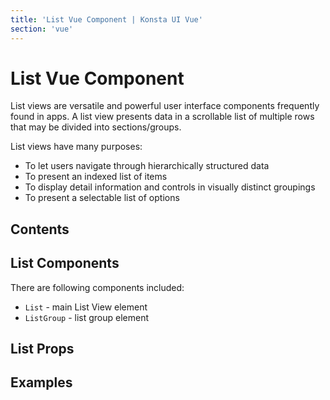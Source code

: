 ```yaml
---
title: 'List Vue Component | Konsta UI Vue'
section: 'vue'
---
```



# List Vue Component

List views are versatile and powerful user interface components frequently found in apps. A list view presents data in a scrollable list of multiple rows that may be divided into sections/groups.

List views have many purposes:

- To let users navigate through hierarchically structured data
- To present an indexed list of items
- To display detail information and controls in visually distinct groupings
- To present a selectable list of options

## Contents

## List Components

There are following components included:

- `List` - main List View element
- `ListGroup` - list group element

## List Props

<ListProps />

## Examples

<ListExample />
